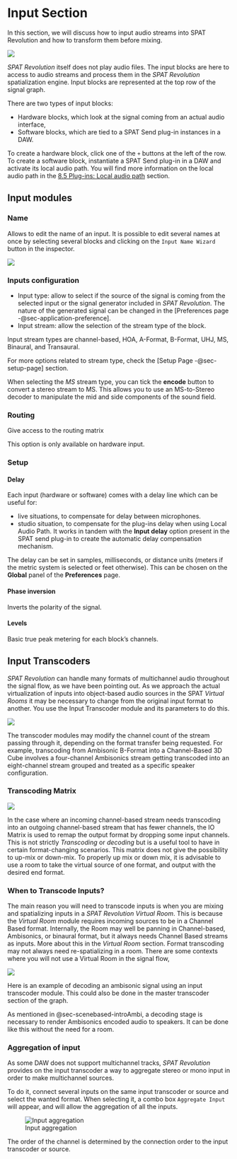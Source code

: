 # Input Section

In this section, we will discuss how to input audio streams into SPAT Revolution and how to transform them before mixing.

![](https://media.githubusercontent.com/media/FLUX-SE/doc_images/main/SpatR/Setup/InputModuleRow.png)

_SPAT Revolution_ itself does not play audio files. The input blocks are here to access to audio streams and process them in the _SPAT Revolution_ spatialization engine. Input blocks are represented at the top row of the signal graph.

There are two types of input blocks:

+ Hardware blocks, which look at the signal coming from an actual audio interface,
+ Software blocks, which are tied to a SPAT Send plug-in instances in a DAW.

To create a hardware block, click one of the ```+``` buttons at the left of the row. To create a software block, instantiate a SPAT Send plug-in in a DAW and activate its local audio path. You will find more information on the local audio path in the [8.5 Plug-ins: Local audio path](Ecosystem_&_integration_DAW_Automation_Local_Audio_Path.qmd) section.

## Input modules {#sec-input-modules}

### Name

Allows to edit the name of an input. It is possible to edit several names at once by selecting several blocks and clicking on the ```Input Name Wizard``` button in the inspector.

![](https://media.githubusercontent.com/media/FLUX-SE/doc_images/main/SpatR/Setup/InputNameWizard.png)

### Inputs configuration

+ Input type: allow to select if the source of the signal is coming from the selected input or the signal generator included in _SPAT Revolution_. The nature of the generated signal can be changed in the [Preferences page -@sec-application-preference].
+ Input stream: allow the selection of the stream type of the block.

:::{.callout-note}
Input stream types are channel-based, HOA, A-Format, B-Format, UHJ, MS, Binaural, and Transaural.
:::

For more options related to stream type, check the [Setup Page -@sec-setup-page] section.

:::{.callout-tip}
When selecting the *MS* stream type, you can tick the **encode** button to convert a stereo stream to MS. This allows you to use an MS-to-Stereo decoder to manipulate the mid and side components of the sound field.
:::

### Routing

Give access to the routing matrix

:::{.callout-warning}
 This option is only available on hardware input.
:::


### Setup

#### Delay

Each input (hardware or software) comes with a delay line which can be useful for:

+ live situations, to compensate for delay between microphones.
+ studio situation, to compensate for the plug-ins delay when using Local Audio Path. It works in tandem with the **Input delay** option present in the SPAT send plug-in to create the automatic delay compensation mechanism.


The delay can be set in samples, milliseconds, or distance units (meters if the metric system is selected or feet otherwise). This can be chosen on the **Global** panel of the **Preferences** page.

#### Phase inversion

Inverts the polarity of the signal.

#### Levels

Basic true peak metering for each block's channels.

## Input Transcoders {#sec-input-transcoder-module}

_SPAT Revolution_ can handle many formats of multichannel audio throughout the signal flow, as we have been pointing out. As we approach the actual virtualization of inputs into object-based audio sources in the SPAT _Virtual Rooms_ it may be necessary to change from the original input format to another. You use the Input Transcoder module and its parameters to do this.

![](https://media.githubusercontent.com/media/FLUX-SE/doc_images/main/SpatR/Education/InputTranscoding.png)


The transcoder modules may modify the channel count of the stream passing through it, depending on the format transfer being requested. For example, transcoding from Ambisonic B-Format into a Channel-Based 3D Cube involves a four-channel Ambisonics stream getting transcoded into an eight-channel stream grouped and treated as a specific speaker configuration.

### Transcoding Matrix

![](https://media.githubusercontent.com/media/FLUX-SE/doc_images/main/SpatR/Setup/TranscoderMatrix.png)

In the case where an incoming channel-based stream needs transcoding into an outgoing channel-based stream that has fewer channels, the IO Matrix is used to remap the output format by dropping some input channels. This is not strictly _Transcoding_ or _decoding_ but is a useful tool to have in certain format-changing scenarios. This matrix does not give the possibility to up-mix or down-mix. To properly up mix or down mix, it is advisable to use a room to take the virtual source of one format, and output with the desired end format.

### When to Transcode Inputs?

The main reason you will need to transcode inputs is when you are mixing and spatializing inputs in a _SPAT Revolution_ _Virtual Room_. This is because the _Virtual Room_ module requires incoming sources to be in a Channel Based format. Internally, the Room may well be panning in Channel-based, Ambisonics, or binaural format, but it always needs Channel Based streams as inputs. More about this in the _Virtual Room_ section. Format transcoding may not always need re-spatializing in a room. There are some contexts where you will not use a Virtual Room in the signal flow,

![](https://media.githubusercontent.com/media/FLUX-SE/doc_images/main/SpatR/Education/TranscodingExplained.png)

Here is an example of decoding an ambisonic signal using an input transcoder module. This could also be done in the master transcoder section of the graph.

As mentioned in @sec-scenebased-introAmbi, a decoding stage is necessary to render Ambisonics encoded audio to speakers. It can be done like this without the need for a room.


### Aggregation of input

As some DAW does not support multichannel tracks, _SPAT Revolution_ provides on the input transcoder a way to aggregate stereo or mono input in order to make multichannel sources.

To do it, connect several inputs on the same input transcoder or source and select the wanted format. When selecting it, a combo box ```Aggregate Input``` will appear, and will allow the aggregation of all the inputs.

![Input aggregation](https://media.githubusercontent.com/media/FLUX-SE/doc_images/main/SpatR/Setup/InputAggregation.png)

:::{.callout-warning}
 The order of the channel is determined by the connection order to the input transcoder or source.
:::